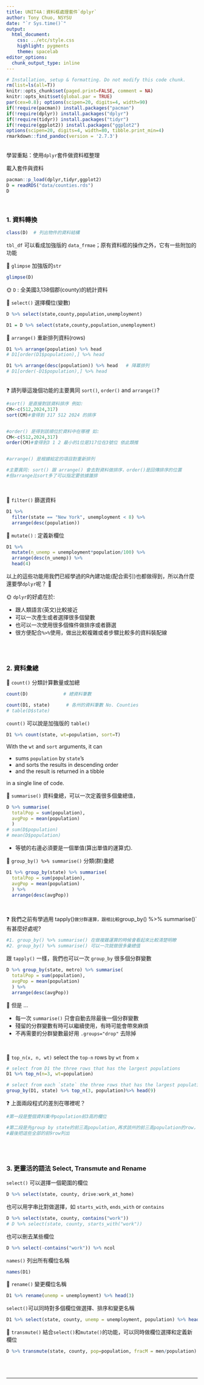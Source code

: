 ```yaml
---
title: UNIT4A：資料框處理套件`dplyr`
author: Tony Chuo, NSYSU
date: "`r Sys.time()`"
output: 
  html_document: 
    css: ../etc/style.css
    highlight: pygments
    theme: spacelab
editor_options: 
  chunk_output_type: inline
---
```



```r
# Installation, setup & formatting. Do not modify this code chunk.
rm(list=ls(all=T))
knitr::opts_chunk$set(paged.print=FALSE, comment = NA)
knitr::opts_knit$set(global.par = TRUE)
par(cex=0.8); options(scipen=20, digits=4, width=90)
if(!require(pacman)) install.packages("pacman")
if(!require(dplyr)) install.packages("dplyr")
if(!require(tidyr)) install.packages("tidyr")
if(!require(ggplot2)) install.packages("ggplot2")
options(scipen=20, digits=4, width=80, tibble.print_min=4)
rmarkdown::find_pandoc(version = '2.7.3')
```


<br>
<z>學習重點</z>：使用`dplyr`套件做資料框整理
<br>

載入套件與資料
```r
pacman::p_load(dplyr,tidyr,ggplot2)
D = readRDS("data/counties.rds")
D
```
<br>

### 1. 資料轉換 
```r
class(D)  # 列出物件的資料結構
```
`tbl_df` 可以看成加強版的 `data_frmae`；原有資料框的操作之外，它有一些附加的功能 

🌻 <z>`glimpse`</z>  加強版的`str`
```r
glimpse(D)
```

🌞 `D` : 全美國3,138個郡(county)的統計資料

🌻 <z>`select()`</z>  選擇欄位(變數) 
```r
D %>% select(state,county,population,unemployment)
```

```r
D1 = D %>% select(state,county,population,unemployment)
```

🌻 <z>`arrange()`</z>  重新排列資料(rows) 
```r
D1 %>% arrange(population) %>% head
# D1[order(D1$population),] %>% head
```

```r
D1 %>% arrange(desc(population)) %>% head   # 降冪排列
# D1[order(-D1$population),] %>% head
```

<br>
❓ 請列舉這幾個功能的主要異同 `sort()`, `order()` and `arrange()`?  
```r
#sort() 是直接對該資料排序 例如:
CM<-c(512,2024,317)
sort(CM)#會得到 317 512 2024 的排序


#order() 是得到該順位於資料中在哪裡 如:
CM<-c(512,2024,317)
order(CM)#會得到3 1 2 最小的1位是317位在3號位 依此類推


#arrange() 是根據給定的項目對重新排列

#主要異同: sort() 跟 arrange() 會去對資料做排序，order()是回傳排序的位置
#但arrange比sort多了可以指定要依據誰排

```

<br>

🌻 <z>`filter()`</z>  篩選資料
```r
D1 %>% 
  filter(state == "New York", unemployment < 8) %>% 
  arrange(desc(population))
```

🌻 <z>`mutate()`</z> : 定義新欄位
```r
D1 %>% 
  mutate(n_unemp = unemployment*population/100) %>%
  arrange(desc(n_unemp)) %>% 
  head(4)
```

以上的這些功能用我們已經學過的R內建功能(配合索引)也都做得到，所以為什麼還要學`dplyr`呢？ 🤔 <br>

🌞 `dplyr`的好處在於:

+ 跟人類語言(英文)比較接近
+ 可以一次產生或者選擇很多個變數 
+ 也可以一次使用很多個條件做排序或者篩選
+ 很方便配合`%>%`使用，做出比較複雜或者步驟比較多的資料裝配線 

<br><br>

### 2. 資料彙總

🌻 <z>`count()`</z>  分類計算數量或加總 
```r
count(D)             # 總資料筆數
```

```r
count(D1, state)      # 各州的資料筆數 No. Counties
# table(D$state)
```

`count()` 可以說是加強版的 `table()`
```r
D1 %>% count(state, wt=population, sort=T)
```
With the `wt` and `sort` arguments, it can 

+ sums `population` by `state`'s
+ and sorts the results in descending order
+ and the result is returned in a tibble

in a single line of code. <br>

🌻 <z>`summarise()`</z> 資料彙總，可以一次定義很多個彙總值，
```r
D %>% summarise(
  totalPop = sum(population),
  avgPop = mean(population)
  )
# sum(D$population)
# mean(D$population)
```

+ 等號的右邊必須要是一個單值(算出單值的運算式).  

🌻 <z>`group_by() %>% summarise()`</z> 分類(群)彙總 
```r
D1 %>% group_by(state) %>% summarise(
  totalPop = sum(population),
  avgPop = mean(population)
  ) %>% 
  arrange(desc(avgPop))
```
<br>

❓ 我們之前有學過用 tapply()` 做分群運算，跟相比較 `group_by() %>% summarise()`有甚麼好處呢?  <br>
```r
#1. group_by() %>% summarise() 在做複雜運算的時候會看起來比較清楚明瞭
#2. group_by() %>% summarise() 可以一次就做很多彙總值
```


跟 `tapply()` 一樣，我們也可以一次 `group_by` 很多個分群變數 
```r
D %>% group_by(state, metro) %>% summarise(
  totalPop = sum(population),
  avgPop = mean(population)
  ) %>% 
  arrange(desc(avgPop))
```

🌷 但是 ...

+ 每一次 `summarise()` 只會自動去除<z>最後一個</z>分群變數
+ 殘留的分群變數有時可以繼續使用，有時可能會帶來麻煩
+ 不再需要的分群變數最好用 `.groups="drop"` 去除掉

<br>

🌻  <z>`top_n(x, n, wt)`</z> select the `top-n` rows by `wt` from `x`
```r
# select from D1 the three rows that has the largest populations 
D1 %>% top_n(n=3, wt=population)
```

```r
# select from each `state` the three rows that has the largest populations 
group_by(D1, state) %>% top_n(3, population)%>% head(9)
```

❓ 上面兩段程式的差別在哪裡呢？
```r
#第一段是整個資料集中population前3高的欄位

#第二段是先group by state的前三高population,再求該州的前三高population的row，
#最後把這些全部的前9row列出
```

<br><br>

### 3. 更靈活的語法 Select, Transmute and Rename 

`select()` 可以選擇一個<z>範圍</z>的欄位
```r
D %>% select(state, county, drive:work_at_home)
```

也可以用字串比對做選擇，如 `starts_with`, `ends_with` or `contains` 
```r
D %>% select(state, county, contains("work"))
# D %>% select(state, county, starts_with("work"))
```

也可以刪去某些欄位
```r
D %>% select(-contains("work")) %>% ncol
```

`names()` 列出所有欄位名稱 
```r
names(D1)
```

🌻 <z>`rename()`</z> 變更欄位名稱
```r
D1 %>% rename(unemp = unemployment) %>% head(3)
```

`select()`可以同時對多個欄位做選擇、排序和變更名稱
```r
D1 %>% select(state, county, unemp = unemployment, population) %>% head(3)
```

🌻 <z>`transmute()`</z>  結合`select()`和`mutate()`的功能，可以同時做欄位選擇和定義新欄位
```r
D %>% transmute(state, county, pop=population, fracM = men/population)
```


<br><br><hr>


